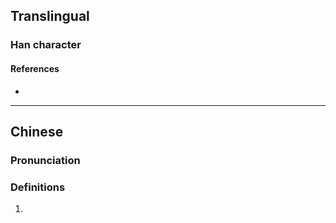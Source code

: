 {{character info/new}}
==Translingual==

===Han character===
{{Han char|rn=9|rad=人|as=12|sn=14|four=21299|canj=OMWD,XOMWD|ids=⿰亻粟}}

====References====
* {{Han ref|kx=0118.051|hdz=10217.170|uh=50F3|ud=20723|bh=E0F4|bd=57588}}

----

==Chinese==
{{zh-forms}}

===Pronunciation===
{{zh-pron
|m=sù
|c=suk1
}}

===Definitions===
{{zh-hanzi}}

# {{zh-only|傈僳|[[Lisu]]}}